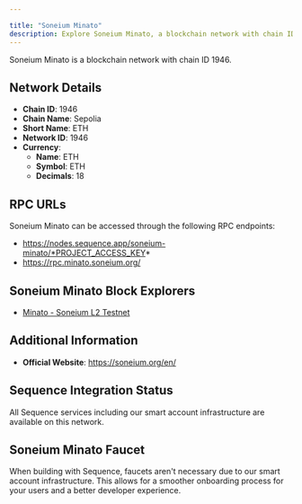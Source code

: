 ```yaml
---

title: "Soneium Minato"
description: Explore Soneium Minato, a blockchain network with chain ID 1946. Learn about its native currency, ETH, and how to interact with the network.
---
```




Soneium Minato is a blockchain network with chain ID 1946.

## Network Details

- **Chain ID**: 1946
- **Chain Name**: Sepolia
- **Short Name**: ETH
- **Network ID**: 1946
- **Currency**: 
  - **Name**: ETH
  - **Symbol**: ETH
  - **Decimals**: 18

## RPC URLs

Soneium Minato can be accessed through the following RPC endpoints:

- https://nodes.sequence.app/soneium-minato/*PROJECT_ACCESS_KEY*
- https://rpc.minato.soneium.org/

## Soneium Minato Block Explorers

- [Minato - Soneium L2 Testnet](https://explorer-testnet.soneium.org)

## Additional Information

- **Official Website**: https://soneium.org/en/

## Sequence Integration Status

All Sequence services including our smart account infrastructure are available on this network.

## Soneium Minato Faucet

When building with Sequence, faucets aren't necessary due to our smart account infrastructure. This allows for a smoother onboarding process for your users and a better developer experience.
